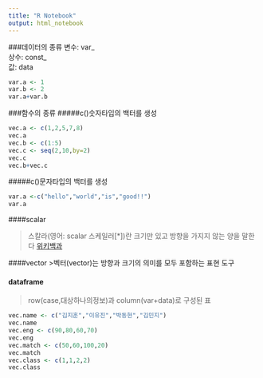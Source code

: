 ```yaml
---
title: "R Notebook"
output: html_notebook
---
```

###데이터의 종류 
변수: var_  
상수: const_  
값: data  
```r
var.a <- 1
var.b <- 2
var.a+var.b
```

###함수의 종류
#####c()숫자타입의 백터를 생성

```r
vec.a <- c(1,2,5,7,8)
vec.a
vec.b <- c(1:5)
vec.c <- seq(2,10,by=2)
vec.c
vec.b+vec.c
```
#####c()문자타입의 백터를 생성
```r
var.a <-c("hello","world","is","good!!")
var.a
```

####scalar 

>스칼라(영어: scalar 스케일러[*])란 크기만 있고 방향을 가지지 않는 양을 말한다
[위키백과](https://ko.wikipedia.org/wiki/%EC%8A%A4%EC%B9%BC%EB%9D%BC_(%EC%88%98%ED%95%99))

####vector
>벡터(vector)는 방향과 크기의 의미를 모두 포함하는 표현 도구

#### dataframe
>row(case,대상하나의정보)과 column(var+data)로 구성된 표 



```r
vec.name <- c("김지훈","이유진","박동현","김민지")
vec.name
vec.eng <- c(90,80,60,70)
vec.eng
vec.match <- c(50,60,100,20)
vec.match
vec.class <- c(1,1,2,2)
vec.class

```












